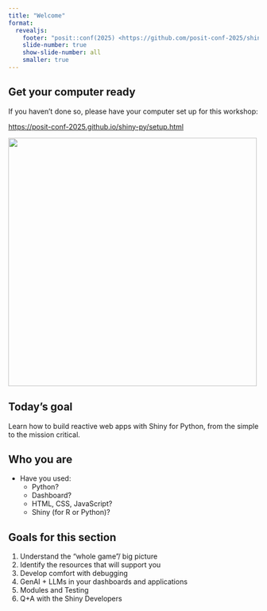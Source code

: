 ```yaml
---
title: "Welcome"
format:
  revealjs:
    footer: "posit::conf(2025) <https://github.com/posit-conf-2025/shiny-py>"
    slide-number: true
    show-slide-number: all
    smaller: true
---
```


## Get your computer ready

If you haven't done so, please have your computer set up for this workshop:

<https://posit-conf-2025.github.io/shiny-py/setup.html>

<!-- TODO: update qr code -->

![](/img/qr-setup.png){width="500px" fig-align="center"}

## Today's goal

Learn how to build reactive web apps with Shiny for Python,
from the simple to the mission critical.

## Who you are {.incremental}

::: {.incremental}
- Have you used:
  - Python?
  - Dashboard?
  - HTML, CSS, JavaScript?
  - Shiny (for R or Python)?
:::

## Goals for this section {.incremental}

1.  Understand the "whole game"/ big picture
2.  Identify the resources that will support you
3.  Develop comfort with debugging
4.  GenAI + LLMs in your dashboards and applications
5.  Modules and Testing
6.  Q+A with the Shiny Developers

